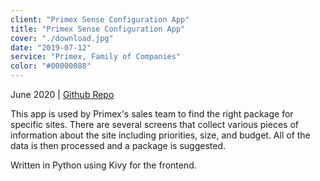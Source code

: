 ```yaml
---
client: "Primex Sense Configuration App"
title: "Primex Sense Configuration App"
cover: "./download.jpg"
date: "2019-07-12"
service: "Primex, Family of Companies"
color: "#00000088"
---
```

June 2020 | [Github Repo](https://github.com/ryanrych/Primex-Sense-Configuration-App)

This app is used by Primex's sales team to find the right package for specific sites. There are several screens that collect various pieces of information about the site including priorities, size, and budget. All of the data is then processed and a package is suggested.

Written in Python using Kivy for the frontend.